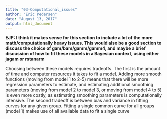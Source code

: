 ```yaml
---
title: "03-Computational_issues"
author: "Eric Pedersen"
date: "August 13, 2017"
output: html_document
---
```


**EJP: I think it makes sense for this section to include a lot of the more math/computationally heavy issues. This would also be a good section to discuss the choice of gam/bam/gamm/gamm4, and maybe a brief discussion of how to fit these models in a Bayesian context, using either jagam or rstanarm**

Choosing between these models requires tradeoffs. The first is the amount of time and computer resources it takes to fit a model. Adding more smooth functions (moving from model 1 to 2-5) means that there will be more regression parameters to estimate, and estimating additional smoothing parameters (moving from model 2 to model 3, or moving from model 4 to 5) is even more costly, as estimating smoothing parameters is computationally intensive. The second tradeoff is between bias and variance in fitting curves for any given group. Fitting a single common curve for all groups (model 1) makes use of all available data to fit a single curve